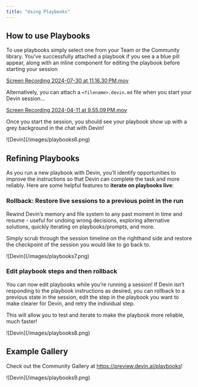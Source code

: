 ```yaml
---
title: "Using Playbooks"
---
```


## How to use Playbooks

To use playbooks simply select one from your Team or the Community library. You’ve successfully attached a playbook if you see a a blue pill appear, along with an inline component for editing the playbook before starting your session 

[Screen Recording 2024-07-30 at 11.16.30 PM.mov](https://prod-files-secure.s3.us-west-2.amazonaws.com/4f925d22-65a4-47c3-9aed-b65e115aaef3/8af7a128-b865-42a6-8058-53abd267015c/Screen_Recording_2024-07-30_at_11.16.30_PM.mov)

Alternatively, you can attach a `<filename>.devin.md` file when you start your Devin session…

[Screen Recording 2024-04-11 at 9.55.09 PM.mov](https://prod-files-secure.s3.us-west-2.amazonaws.com/4f925d22-65a4-47c3-9aed-b65e115aaef3/8b259904-ddb9-4c0a-82e0-345056ef9232/Screen_Recording_2024-04-11_at_9.55.09_PM.mov)

Once you start the session, you should see your playbook show up with a grey background in the chat with Devin!

<Frame>
    ![Devin](/images/playbooks6.png)
</Frame>

## Refining Playbooks

As you run a new playbook with Devin, you’ll identify opportunities to improve the instructions so that Devin can complete the task and more reliably. Here are some helpful features to **iterate on playbooks live**:

### Rollback: Restore live sessions to a previous point in the run

Rewind Devin’s memory and file system to any past moment in time and resume - useful for undoing wrong decisions, exploring alternative solutions, quickly iterating on playbooks/prompts, and more.

Simply scrub through the session timeline on the righthand side and restore the checkpoint of the session you would like to go back to.

<Frame>
    ![Devin](/images/playbooks7.png)
</Frame>

### Edit playbook steps and then rollback

You can now edit playbooks while you’re running a session! If Devin isn’t responding to the playbook instructions as desired, you can rollback to a previous state in the session, edit the step in the playbook you want to make clearer for Devin, and retry the individual step.

This will allow you to test and iterate to make the playbook more reliable, much faster!

<Frame>
    ![Devin](/images/playbooks8.png)
</Frame>

## Example Gallery

Check out the Community Gallery at https://preview.devin.ai/playbooks! 

<Frame>
    ![Devin](/images/playbooks9.png)
</Frame>
